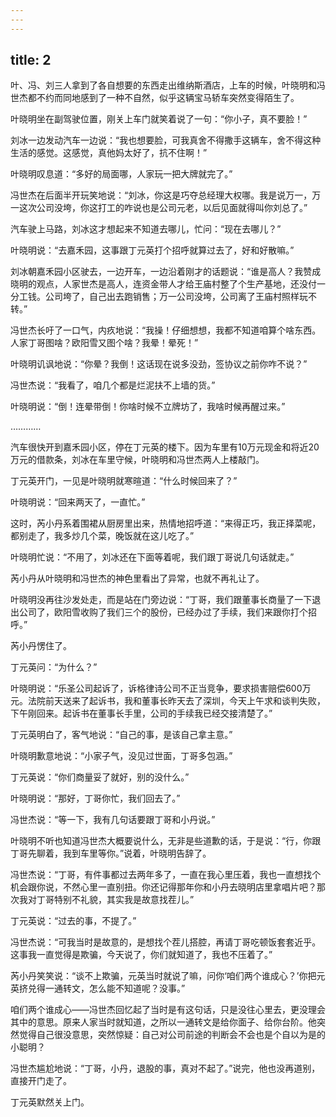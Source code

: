 ```yaml
---
---
---
```

title: 2
---




叶、冯、刘三人拿到了各自想要的东西走出维纳斯酒店，上车的时候，叶晓明和冯世杰都不约而同地感到了一种不自然，似乎这辆宝马轿车突然变得陌生了。

叶晓明坐在副驾驶位置，刚关上车门就笑着说了一句：“你小子，真不要脸！”

刘冰一边发动汽车一边说：“我也想要脸，可我真舍不得撒手这辆车，舍不得这种生活的感觉。这感觉，真他妈太好了，抗不住啊！”

叶晓明叹息道：“多好的局面哪，人家玩一把大牌就完了。”

冯世杰在后面半开玩笑地说：“刘冰，你这是巧夺总经理大权哪。我是说万一，万一这次公司没垮，你这打工的咋说也是公司元老，以后见面就得叫你刘总了。”

汽车驶上马路，刘冰这才想起来不知道去哪儿，忙问：“现在去哪儿？”

叶晓明说：“去嘉禾园，这事跟丁元英打个招呼就算过去了，好和好散嘛。”

刘冰朝嘉禾园小区驶去，一边开车，一边沿着刚才的话题说：“谁是高人？我赞成晓明的观点，人家世杰是高人，连资金带人才给王庙村整了个生产基地，还没付一分工钱。公司垮了，自己出去跑销售；万一公司没垮，公司离了王庙村照样玩不转。”

冯世杰长吁了一口气，内疚地说：“我操！仔细想想，我都不知道咱算个啥东西。人家丁哥图啥？欧阳雪又图个啥？我晕！晕死！”

叶晓明讥讽地说：“你晕？我倒！这话现在说多没劲，签协议之前你咋不说？”

冯世杰说：“我看了，咱几个都是烂泥扶不上墙的货。”

叶晓明说：“倒！连晕带倒！你啥时候不立牌坊了，我啥时候再醒过来。”

…………

汽车很快开到嘉禾园小区，停在丁元英的楼下。因为车里有10万元现金和将近20万元的借款条，刘冰在车里守候，叶晓明和冯世杰两人上楼敲门。

丁元英开门，一见是叶晓明就寒暄道：“什么时候回来了？”

叶晓明说：“回来两天了，一直忙。”

这时，芮小丹系着围裙从厨房里出来，热情地招呼道：“来得正巧，我正择菜呢，都别走了，我多炒几个菜，晚饭就在这儿吃了。”

叶晓明忙说：“不用了，刘冰还在下面等着呢，我们跟丁哥说几句话就走。”

芮小丹从叶晓明和冯世杰的神色里看出了异常，也就不再礼让了。

叶晓明没再往沙发处走，而是站在门旁边说：“丁哥，我们跟董事长商量了一下退出公司了，欧阳雪收购了我们三个的股份，已经办过了手续，我们来跟你打个招呼。”

芮小丹愣住了。

丁元英问：“为什么？”

叶晓明说：“乐圣公司起诉了，诉格律诗公司不正当竞争，要求损害赔偿600万元。法院前天送来了起诉书，我和董事长昨天去了深圳，今天上午求和谈判失败，下午刚回来。起诉书在董事长手里，公司的手续我已经交接清楚了。”

丁元英明白了，客气地说：“自己的事，是该自己拿主意。”

叶晓明歉意地说：“小家子气，没见过世面，丁哥多包涵。”

丁元英说：“你们商量妥了就好，别的没什么。”

叶晓明说：“那好，丁哥你忙，我们回去了。”

冯世杰说：“等一下，我有几句话要跟丁哥和小丹说。”

叶晓明不听也知道冯世杰大概要说什么，无非是些道歉的话，于是说：“行，你跟丁哥先聊着，我到车里等你。”说着，叶晓明告辞了。

冯世杰说：“丁哥，有件事都过去两年多了，一直在我心里压着，我也一直想找个机会跟你说，不然心里一直别扭。你还记得那年你和小丹去晓明店里拿唱片吧？那次我对丁哥特别不礼貌，其实我是故意找茬儿。”

丁元英说：“过去的事，不提了。”

冯世杰说：“可我当时是故意的，是想找个茬儿搭腔，再请丁哥吃顿饭套套近乎。这事我一直觉得是欺骗，今天说了，你们就知道了，我也不压着了。”

芮小丹笑笑说：“谈不上欺骗，元英当时就说了嘛，问你‘咱们两个谁成心？’你把元英挤兑得一通转文，怎么能不知道呢？没事。”

咱们两个谁成心——冯世杰回忆起了当时是有这句话，只是没往心里去，更没理会其中的意思。原来人家当时就知道，之所以一通转文是给你面子、给你台阶。他突然觉得自己很没意思，突然惊疑：自己对公司前途的判断会不会也是个自以为是的小聪明？

冯世杰尴尬地说：“丁哥，小丹，退股的事，真对不起了。”说完，他也没再道别，直接开门走了。

丁元英默然关上门。